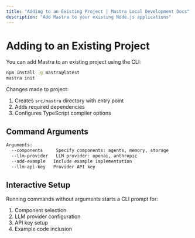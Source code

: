 ```yaml
---
title: "Adding to an Existing Project | Mastra Local Development Docs"
description: "Add Mastra to your existing Node.js applications"
---
```


# Adding to an Existing Project

You can add Mastra to an existing project using the CLI:

```bash npm2yarn copy
npm install -g mastra@latest 
mastra init
```

Changes made to project:
1. Creates `src/mastra` directory with entry point
2. Adds required dependencies
3. Configures TypeScript compiler options

## Command Arguments

```bash
Arguments:
  --components     Specify components: agents, memory, storage
  --llm-provider   LLM provider: openai, anthropic
  --add-example   Include example implementation
  --llm-api-key   Provider API key
```

## Interactive Setup

Running commands without arguments starts a CLI prompt for:
1. Component selection
2. LLM provider configuration
3. API key setup
4. Example code inclusion


